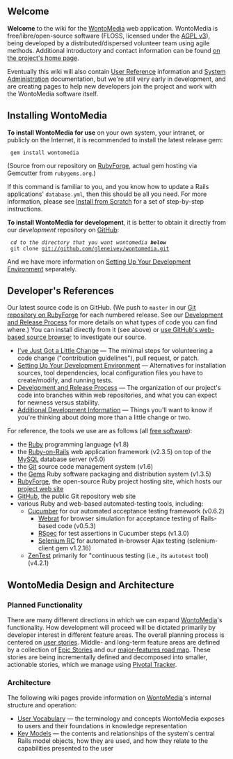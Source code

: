 <!-- Copyright (c)  2010  Glen E. Ivey
     Permission is granted to copy, distribute and/or modify this document
     under the terms of the GNU Free Documentation License, Version 1.3;
     with no Invariant Sections, no Front-Cover Texts, and no Back-Cover Texts.
     A copy of the license is in the file COPYING.DOCUMENTATION
  -->
== Welcome ==

'''Welcome''' to the wiki for the [[WontoMedia]] web application. WontoMedia is free/libre/open-source software (FLOSS, licensed under the [http://www.fsf.org/licensing/licenses/agpl-3.0.html AGPL v3]), being developed by a distributed/dispersed volunteer team using agile methods.  Additional introductory and contact information can be found [http://wontomedia.rubyforge.org/ on the project's home page].

Eventually this wiki will also contain [[User Reference]] information and [[System Administration]] documentation, but we're still very early in development, and are creating pages to help new developers join the project and work with the WontoMedia software itself.

== Installing WontoMedia ==

'''To install WontoMedia for use''' on your own system, your intranet, or publicly on the Internet, it is recommended to install the latest release gem:

  gem install wontomedia

(Source from our repository on [[RubyForge]], actual gem hosting via
Gemcutter from <tt>rubygems.org</tt>.)

If this command is familiar to you, and you know how to update a Rails applications' <tt>database.yml</tt>, then this should be all you need. For more information, please see [[Install from Scratch]] for a set of step-by-step instructions.

'''To install WontoMedia for development''', it is better to obtain it directly from our ''development'' repository on [[GitHub]]:

  ''cd to the directory that you want wontomedia '''below''' ''
  git clone git://github.com/gleneivey/wontomedia.git

And we have more information on [[Setting Up Your Development Environment]] separately.

== Developer's References ==

Our latest source code is on GitHub.  (We push to <tt>master</tt> in our [http://rubyforge.org/scm/?group_id=7903 Git repository on RubyForge] for each numbered release.  See our [[Development and Release Process]] for more details on what types of code you can find where.)  You can install directly from it (see above) or [http://github.com/gleneivey/wontomedia/tree/master use GitHub's web-based source browser] to investigate our source.

* [[I've Just Got a Little Change]] &mdash; The minimal steps for volunteering a code change ("contribution guidelines"), pull request, or patch.
* [[Setting Up Your Development Environment]] &mdash; Alternatives for installation sources, tool dependencies, local configuration files you have to create/modify, and running tests.
* [[Development and Release Process]] &mdash; The organization of our project's code into branches within web repositories, and what you can expect for newness versus stability.
* [[Additional Development Information]] &mdash; Things you'll want to know if you're thinking about doing more than a little change or two.

For reference, the tools we use are as follows (all [http://www.fsf.org/about/what-is-free-software free software]):

* the [http://ruby-lang.org/ Ruby] programming language (v1.8)
* the [http://rubyonrails.org/ Ruby-on-Rails] web application framework (v2.3.5) on top of the [http://www.mysql.com/ MySQL] database server (v5.0)
* the [http://www.kernel.org/pub/software/scm/git/docs/ Git] source code management system (v1.6)
* the [http://www.rubygems.org/ Gems] Ruby software packaging and distribution system (v1.3.5)
* [http://rubyforge.org/projects/wontomedia/ RubyForge], the open-source Ruby project hosting site, which hosts our [http://wontomedia.rubyforge.org/ project web site]
* [https://github.com/gleneivey/wontomedia/tree GitHub], the public Git repository web site
* various Ruby and web-based automated-testing tools, including:
** [http://cukes.info/ Cucumber] for our automated acceptance testing framework (v0.6.2)
*** [http://github.com/brynary/webrat/tree/master Webrat] for browser simulation for acceptance testing of Rails-based code (v0.5.3)
*** [http://rspec.info/ RSpec] for test assertions in Cucumber steps (v1.3.0)
*** [http://seleniumhq.org/projects/remote-control/ Selenium RC] for automated in-browser Ajax testing (selenium-client gem v1.2.16)
** [http://zentest.rubyforge.org/ZenTest ZenTest] primarily for "continuous testing (i.e., its <tt>autotest</tt> tool) (v4.2.1)

== WontoMedia Design and Architecture ==

=== Planned Functionality ===

There are many different directions in which we can expand [[WontoMedia]]'s functionality.  How development will proceed will be dictated primarily by developer interest in different feature areas. The overall planning process is centered on [http://www.mountaingoatsoftware.com/article_view/27 user stories]. Middle- and long-term feature areas are defined by a collection of [[Epic Stories]] and our [[Major Roadmap|major-features road map]].  These stories are being incrementally defined and decomposed into smaller, actionable stories, which we manage using [https://www.pivotaltracker.com/projects/9280 Pivotal Tracker].

=== Architecture ===

The following wiki pages provide information on [[WontoMedia]]'s internal structure and operation:

* [[User Vocabulary]] &mdash; the terminology and concepts WontoMedia exposes to users and their foundations in knowledge representation
* [[Key Models]] &mdash; the contents and relationships of the system's central Rails model objects, how they are used, and how they relate to the capabilities presented to the user
